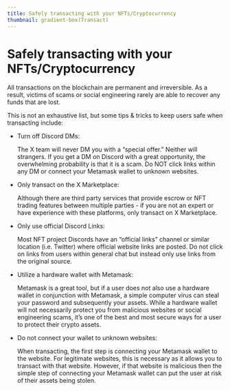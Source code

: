 ```yaml
---
title: Safely transacting with your NFTs/Cryptocurrency
thumbnail: gradient-box(Transact)
---
```


# Safely transacting with your NFTs/Cryptocurrency

All transactions on the blockchain are permanent and irreversible.
As a result, victims of scams or social engineering rarely are able to recover any funds that are lost.

This is not an exhaustive list, but some tips & tricks to keep users safe when transacting include:

- Turn off Discord DMs:

  The X team will never DM you with a “special offer.” Neither will strangers.
  If you get a DM on Discord with a great opportunity, the overwhelming probability is that it is a scam.
  Do NOT click links within any DM or connect your Metamask wallet to unknown websites.

- Only transact on the X Marketplace:

  Although there are third party services that provide escrow or NFT trading
  features between multiple parties - if you are not an expert or have experience with these platforms,
  only transact on X Marketplace.

- Only use official Discord Links:

  Most NFT project Discords have an “official links” channel or similar
  location (i.e. Twitter) where official website links are posted.
  Do not click on links from users within general chat but instead only use links from the original source.

- Utilize a hardware wallet with Metamask:

  Metamask is a great tool, but if a user does not also use a hardware wallet in conjunction with Metamask,
  a simple computer virus can steal your password and subsequently your assets.
  While a hardware wallet will not necessarily protect you from malicious websites or social engineering scams,
  it’s one of the best and most secure ways for a user to protect their crypto assets.

- Do not connect your wallet to unknown websites:

  When transacting, the first step is connecting your Metamask wallet to the website.
  For legitimate websites, this is necessary as it allows you to transact with that website.
  However, if that website is malicious then the simple step of connecting your Metamask wallet
  can put the user at risk of their assets being stolen.
